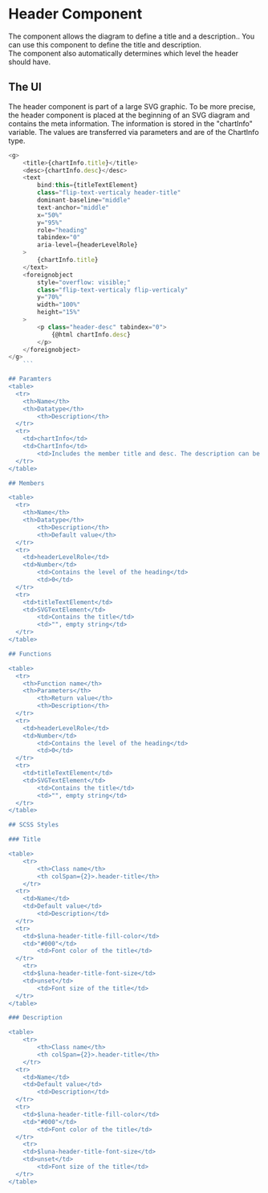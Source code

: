 
<Meta of={HeaderStory} />

# Header Component

The component allows the diagram to define a title and a description.. You can use this component to define the title and description.  
The component also automatically determines which level the header should have.

## The UI

The header component is part of a large SVG graphic. To be more precise, the header component is placed at 
the beginning of an SVG diagram and contains the meta information. The information is stored in the "chartInfo" variable. 
The values are transferred via parameters and are of the ChartInfo type.

```ts
<g>
	<title>{chartInfo.title}</title>
	<desc>{chartInfo.desc}</desc>
	<text
		bind:this={titleTextElement}
		class="flip-text-verticaly header-title"
		dominant-baseline="middle"
		text-anchor="middle"
		x="50%"
		y="95%"
		role="heading"
		tabindex="0"
		aria-level={headerLevelRole}
	>
		{chartInfo.title}
	</text>
	<foreignobject 
		style="overflow: visible;" 
		class="flip-text-verticaly flip-verticaly" 
		y="70%" 
		width="100%" 
		height="15%"
	>
		<p class="header-desc" tabindex="0">
			{@html chartInfo.desc}
		</p>
	</foreignobject>
</g>
	```

## Paramters
<table>
  <tr>
    <th>Name</th>
    <th>Datatype</th>
		<th>Description</th>
  </tr>
  <tr>
    <td>chartInfo</td>
    <td>ChartInfo</td>
		<td>Includes the member title and desc. The description can be displayed via chartInfo.desc</td>
  </tr>
</table> 

## Members

<table>
  <tr>
    <th>Name</th>
    <th>Datatype</th>
		<th>Description</th>
		<th>Default value</th>
  </tr>
  <tr>
    <td>headerLevelRole</td>
    <td>Number</td>
		<td>Contains the level of the heading</td>
		<td>0</td>
  </tr>
  <tr>
    <td>titleTextElement</td>
    <td>SVGTextElement</td>
		<td>Contains the title</td>
		<td>"", empty string</td>
  </tr>
</table> 

## Functions

<table>
  <tr>
    <th>Function name</th>
    <th>Parameters</th>
		<th>Return value</th>
		<th>Description</th>
  </tr>
  <tr>
    <td>headerLevelRole</td>
    <td>Number</td>
		<td>Contains the level of the heading</td>
		<td>0</td>
  </tr>
  <tr>
    <td>titleTextElement</td>
    <td>SVGTextElement</td>
		<td>Contains the title</td>
		<td>"", empty string</td>
  </tr>
</table> 

## SCSS Styles

### Title

<table>
	<tr>
		<th>Class name</th>
		<th colSpan={2}>.header-title</th>
	</tr>
  <tr>
    <td>Name</td>
    <td>Default value</td>
		<td>Description</td>
  </tr>
  <tr>
    <td>$luna-header-title-fill-color</td>
    <td>"#000"</td>
		<td>Font color of the title</td>
  </tr>
	<tr>
    <td>$luna-header-title-font-size</td>
    <td>unset</td>
		<td>Font size of the title</td>
  </tr>
</table>

### Description

<table>
	<tr>
		<th>Class name</th>
		<th colSpan={2}>.header-title</th>
	</tr>
  <tr>
    <td>Name</td>
    <td>Default value</td>
		<td>Description</td>
  </tr>
  <tr>
    <td>$luna-header-title-fill-color</td>
    <td>"#000"</td>
		<td>Font color of the title</td>
  </tr>
	<tr>
    <td>$luna-header-title-font-size</td>
    <td>unset</td>
		<td>Font size of the title</td>
  </tr>
</table> 